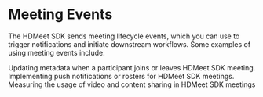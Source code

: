 # Meeting Events

The HDMeet SDK sends meeting lifecycle events, which you can use to trigger notifications and initiate downstream workflows. Some examples of using meeting events include:

Updating metadata when a participant joins or leaves HDMeet SDK meeting.
Implementing push notifications or rosters for HDMeet SDK meetings.
Measuring the usage of video and content sharing in HDMeet SDK meetings